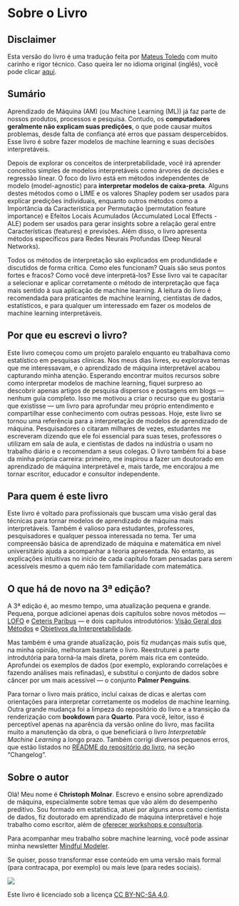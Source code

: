 # Sobre o Livro {-}

## Disclaimer

Esta versão do livro é uma tradução feita por <a href="https://www.linkedin.com/in/mateus-toledo/" target="_blank" rel="noopener noreferrer">Mateus Toledo</a> com muito carinho e rigor técnico. Caso queira ler no idioma original (inglês), você pode clicar <a href="https://christophm.github.io/interpretable-ml-book/" target="_blank" rel="noopener noreferrer">aqui</a>.



## Sumário

Aprendizado de Máquina (AM) (ou Machine Learning (ML)) já faz parte de nossos produtos, processos e pesquisa.
Contudo, os **computadores geralmente não explicam suas predições**, o que pode causar muitos problemas, desde falta de confiança até erros que passam despercebidos.
Esse livro é sobre fazer modelos de machine learning e suas decisões interpretáveis.

Depois de explorar os conceitos de interpretabilidade, você irá aprender conceitos simples de modelos interpretáveis como árvores de decisões e regressão linear.
O foco do livro está em métodos independentes de modelo (model-agnostic) para **interpretar modelos de caixa-preta**.
Alguns destes métodos como o LIME e os valores Shapley podem ser usados para explicar predições individuais, enquanto outros métodos como a Importância da Característica por Permutação (permutation feature importance) e Efeitos Locais Acumulados (Accumulated Local Effects - ALE) podem ser usados para gerar insights sobre a relação geral entre Características (features) e previsões.
Além disso, o livro apresenta métodos específicos para Redes Neurais Profundas (Deep Neural Networks).

Todos os métodos de interpretação são explicados em produndidade e discutidos de forma crítica.
Como eles funcionam?
Quais são seus pontos fortes e fracos?
Como você deve interpretá-los?
Esse livro vai te capacitar a selecionar e aplicar corretamente o método de interpretação que faça mais sentido à sua aplicação de machine learning.
A leitura do livro é recomendada para praticantes de machine learning, cientistas de dados, estatísticos, e para qualquer um interessado em fazer os modelos de machine learning interpretáveis.

## Por que eu escrevi o livro?
Este livro começou como um projeto paralelo enquanto eu trabalhava como estatístico em pesquisas clínicas.
Nos meus dias livres, eu explorava temas que me interessavam, e o aprendizado de máquina interpretável acabou capturando minha atenção.
Esperando encontrar muitos recursos sobre como interpretar modelos de machine learning, fiquei surpreso ao descobrir apenas artigos de pesquisa dispersos e postagens em blogs — nenhum guia completo.
Isso me motivou a criar o recurso que eu gostaria que existisse — um livro para aprofundar meu próprio entendimento e compartilhar esse conhecimento com outras pessoas.
Hoje, este livro se tornou uma referência para a interpretação de modelos de aprendizado de máquina.
Pesquisadores o citaram milhares de vezes, estudantes me escreveram dizendo que ele foi essencial para suas teses, professores o utilizam em sala de aula, e cientistas de dados na indústria o usam no trabalho diário e o recomendam a seus colegas.
O livro também foi a base da minha própria carreira: primeiro, me inspirou a fazer um doutorado em aprendizado de máquina interpretável e, mais tarde, me encorajou a me tornar escritor, educador e consultor independente.


## Para quem é este livro

Este livro é voltado para profissionais que buscam uma visão geral das técnicas para tornar modelos de aprendizado de máquina mais interpretáveis.
Também é valioso para estudantes, professores, pesquisadores e qualquer pessoa interessada no tema.
Ter uma compreensão básica de aprendizado de máquina e matemática em nível universitário ajuda a acompanhar a teoria apresentada. No entanto, as explicações intuitivas no início de cada capítulo foram pensadas para serem acessíveis mesmo a quem não tem familiaridade com matemática.

## O que há de novo na 3ª edição?

A 3ª edição é, ao mesmo tempo, uma atualização pequena e grande.
Pequena, porque adicionei apenas dois capítulos sobre novos métodos — [LOFO](#lofo) e [Ceteris Paribus](#ceteris-paribus) — e dois capítulos introdutórios: [Visão Geral dos Métodos](#overview) e [Objetivos da Interpretabilidade](#goals).

Mas também é uma grande atualização, pois fiz mudanças mais sutis que, na minha opinião, melhoram bastante o livro.
Reestruturei a parte introdutória para torná-la mais direta, porém mais rica em conteúdo.
Aprofundei os exemplos de dados (por exemplo, explorando correlações e fazendo análises mais refinadas), e substituí o conjunto de dados sobre câncer por um mais acessível — o conjunto **Palmer Penguins**.

Para tornar o livro mais prático, incluí caixas de dicas e alertas com orientações para interpretar corretamente os modelos de machine learning.
Outra grande mudança foi a limpeza do repositório do livro e a transição da renderização com **bookdown** para **Quarto**. Para você, leitor, isso é perceptível apenas na aparência da versão online do livro, mas facilita muito a manutenção da obra, o que beneficiará o livro *Interpretable Machine Learning* a longo prazo.
Também corrigi diversos pequenos erros, que estão listados no [README do repositório do livro](https://github.com/christophM/interpretable-ml-book), na seção "Changelog".

## Sobre o autor

Olá!
Meu nome é **Christoph Molnar**.
Escrevo e ensino sobre aprendizado de máquina, especialmente sobre temas que vão além do desempenho preditivo.
Sou formado em estatística, atuei por alguns anos como cientista de dados, fiz doutorado em aprendizado de máquina interpretável e hoje trabalho como escritor, além de [oferecer workshops e consultoria](https://christophmolnar.com/).

Para acompanhar meu trabalho sobre machine learning, você pode assinar minha newsletter [Mindful Modeler](https://mindfulmodeler.substack.com/).

Se quiser, posso transformar esse conteúdo em uma versão mais formal (para contracapa, por exemplo) ou mais leve (para redes sociais).

::: {.content-visible when-format="html"}

![](./images/by-nc-sa.jpg)

Este livro é licenciado sob a licença [CC BY-NC-SA 4.0](http://creativecommons.org/licenses/by-nc-sa/4.0/).

:::

